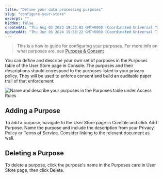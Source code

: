 ```yaml
---
title: "Define your data processing purposes"
slug: "configure-your-store"
excerpt: ""
hidden: false
createdAt: "Thu Aug 03 2023 19:33:02 GMT+0000 (Coordinated Universal Time)"
updatedAt: "Thu Jun 06 2024 15:33:22 GMT+0000 (Coordinated Universal Time)"
---
```

> This is a how to guide for configuring your purposes. For more info on what purposes are, see [Purpose & Consent](/docs/guides/definitions/purpose-and-consent)

You can define and describe your own set of <Glossary>purpose</Glossary>s in the Purposes table of the User Store page in Console. The purposes and their descriptions should correspond to the purposes listed in your privacy policy. They will be used to enforce <Glossary>consent</Glossary> and build an auditable paper trail of that enforcement. 

![Name and describe your purposes in the Purposes table under Access Rules](/assets/images/purposes.webp)

## Adding a Purpose

To add a purpose, navigate to the User Store page in Console and click Add Purpose. Name the purpose and include the description from your Privacy Policy or Terms of Service. Consider linking to the relevant document as well.

## Deleting a Purpose

To delete a purpose, click the purpose's name in the Purposes card in User Store page, then click Delete.
